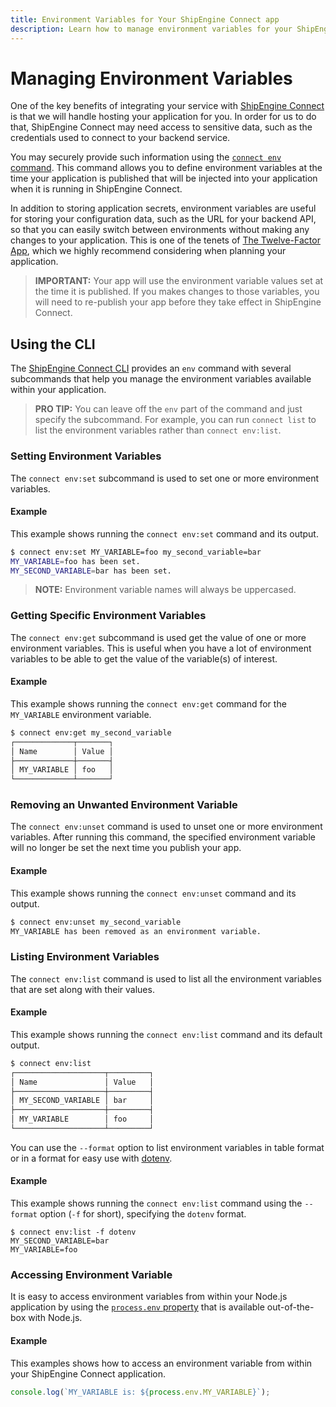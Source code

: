 ```yaml
---
title: Environment Variables for Your ShipEngine Connect app
description: Learn how to manage environment variables for your ShipEngine Connect application with the ShipEngine Connect CLI
---
```


Managing Environment Variables
===========================

One of the key benefits of integrating your service with [ShipEngine Connect](./index.mdx) is that we will handle
hosting your application for you. In order for us to do that, ShipEngine Connect may need access to sensitive data,
such as the credentials used to connect to your backend service.

You may securely provide such information using the [`connect env` command](./cli#manage-environment-variables).
This command allows you to define environment variables at the time your application is published that will be injected
into your application when it is running in ShipEngine Connect.

In addition to storing application secrets, environment variables are useful for storing your configuration data, such
as the URL for your backend API, so that you can easily switch between environments without making any changes to your
application. This is one of the tenets of [The Twelve-Factor App](https://12factor.net/), which we highly recommend
considering when planning your application.

> **IMPORTANT:**
> Your app will use the environment variable values set at the time it is published. If you makes changes to those
> variables, you will need to re-publish your app before they take effect in ShipEngine Connect.

Using the CLI
------------------
The [ShipEngine Connect CLI](./cli.mdx#manage-environment-variables) provides an `env` command with several subcommands that help you manage the
environment variables available within your application.

> **PRO TIP:**
> You can leave off the `env` part of the command and just specify the subcommand. For example, you can run
> `connect list` to list the environment variables rather than `connect env:list`.

### Setting Environment Variables

The `connect env:set` subcommand is used to set one or more environment variables.

#### Example
This example shows running the `connect env:set` command and its output.
```bash
$ connect env:set MY_VARIABLE=foo my_second_variable=bar
MY_VARIABLE=foo has been set.
MY_SECOND_VARIABLE=bar has been set.
```

> **NOTE:** Environment variable names will always be uppercased.

### Getting Specific Environment Variables

The `connect env:get` subcommand is used get the value of one or more environment variables. This is useful when you
have a lot of environment variables to be able to get the value of the variable(s) of interest.

#### Example
This example shows running the `connect env:get` command for the `MY_VARIABLE` environment variable.
```bash
$ connect env:get my_second_variable
┌─────────────┬───────┐
│ Name        │ Value │
├─────────────┼───────┤
│ MY_VARIABLE │ foo   │
└─────────────┴───────┘
```

### Removing an Unwanted Environment Variable
The `connect env:unset` command is used to unset one or more environment variables. After running this command,
the specified environment variable will no longer be set the next time you publish your app.

#### Example
This example shows running the `connect env:unset` command and its output.
```bash
$ connect env:unset my_second_variable
MY_VARIABLE has been removed as an environment variable.
```

### Listing Environment Variables
The `connect env:list` command is used to list all the environment variables that are set along with their values.

#### Example
This example shows running the `connect env:list` command and its default output.
```bash
$ connect env:list
┌────────────────────┬─────────┐
│ Name               │ Value   │
├────────────────────┼─────────┤
│ MY_SECOND_VARIABLE │ bar     │
├────────────────────┼─────────┤
│ MY_VARIABLE        │ foo     │
└────────────────────┴─────────┘
```

You can use the `--format` option to list environment variables in table format or in a format
for easy use with [dotenv](https://www.npmjs.com/package/dotenv).

#### Example
This example shows running the `connect env:list` command using the `--format` option (`-f` for short), specifying the `dotenv` format.
```
$ connect env:list -f dotenv
MY_SECOND_VARIABLE=bar
MY_VARIABLE=foo
```

### Accessing Environment Variable

It is easy to access environment variables from within your Node.js application by using the [`process.env` property](https://nodejs.org/api/process.html#process_process_env)
that is available out-of-the-box with Node.js.

#### Example
This examples shows how to access an environment variable from within your ShipEngine Connect application.
```javascript
console.log(`MY_VARIABLE is: ${process.env.MY_VARIABLE}`);
```

<Pager
prev="./typescript.mdx" prevTitle="Developing in Typescript"
next="./error-handling.mdx" nextTitle="Error Handling"
/>
